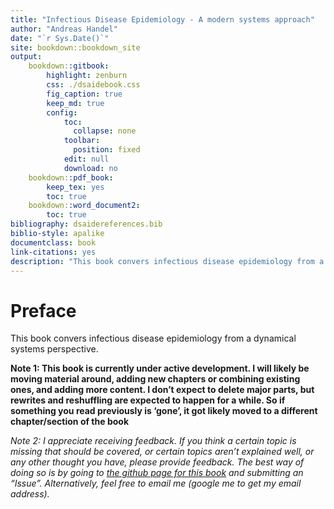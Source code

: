 ```yaml
--- 
title: "Infectious Disease Epidemiology - A modern systems approach"
author: "Andreas Handel"
date: "`r Sys.Date()`"
site: bookdown::bookdown_site
output: 
    bookdown::gitbook:
        highlight: zenburn
        css: ./dsaidebook.css
        fig_caption: true
        keep_md: true
        config:
            toc:
              collapse: none
            toolbar:
              position: fixed
            edit: null
            download: no
    bookdown::pdf_book:
        keep_tex: yes
        toc: true
    bookdown::word_document2: 
        toc: true
bibliography: dsaidereferences.bib
biblio-style: apalike
documentclass: book
link-citations: yes
description: "This book convers infectious disease epidemiology from a dynamical systems perspective"
---
```


# Preface {-}

This book convers infectious disease epidemiology from a dynamical systems perspective.

__Note 1: This book is currently under active development. I will likely be moving material around, adding new chapters or combining existing ones, and adding more content. I don't expect to delete major parts, but rewrites and reshuffling are expected to happen for a while. So if something you read previously is 'gone', it got likely moved to a different chapter/section of the book__  

_Note 2: I appreciate receiving feedback. If you think a certain topic is missing that should be covered, or certain topics aren't explained well, or any other thought you have, please provide feedback. The best way of doing so is by going to [the github page for this book](https://github.com/ahgroup/DSAIDEbook) and submitting an "Issue". Alternatively, feel free to email me (google me to get my email address)._  
